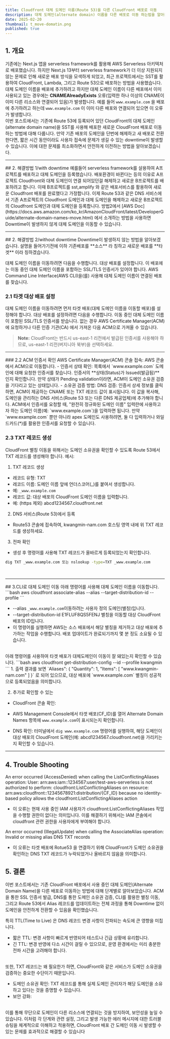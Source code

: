 ```yaml
---
title: Cloudfront 대체 도메인 이름(Route 53)을 다른 Cloudfront 배포로 이동
description: 대체 도메인(alternate domain) 이름을 다른 배포로 이동 하는법을 알아봅니다.
date: 2025-02-20
thumbnail: t_move-domatin.png
published: true
---
```


## 1. 개요
기존에는 Next.js 앱을 serverless framework를 활용해 AWS Serverless 아키텍처로 배포했습니다. 하지만 Next.js 13부터 serverless framework가 더 이상 지원되지 않는 문제로 인해 새로운 배포 방식을 모색하게 되었고, 최근 프로젝트에서는 SST를 활용하여 CloudFront, Lambda, 그리고 Route 53으로 배포하는 방법을 사용했습니다.
대체 도메인 이름을 배포에 추가하려고 하지만 대체 도메인 이름이 다른 배포에서 이미 사용되고 있는 경우에는 **CNAMEAlreadyExists** 오류(입력한 하나 이상의 CNAME이 이미 다른 리소스와 연결되어 있음)가 발생합니다. 예를 들어 `www.example.com` 을 배포에 추가하려고 하는데 `www.example.com` 이 이미 다른 배포와 연결되어 있으면 이 오류가 발생합니다.
<Br/>
이번 포스트에서는 기존에 Route 53에 등록되어 있던 CloudFront의 대체 도메인(alternate domain name)을 SST를 사용해 배포한 새로운 CloudFront 배포로 이동하는 방법에 대해 다룹니다. 만약 기존 배포의 도메인을 단번에 해제하고 새 배포로 전환한다면, 짧은 시간 동안이라도 사용자 접속에 문제가 생길 수 있는 downtime이 발생할 수 있습니다. 이에 대한 문제를 최소화하면서 안전하게 이전하는 방법을 알아보겠습니다.
<Hr/>
## 2. 해결방법 1/with downtime
예를들어 serverless framework를 살용하여 A프로젝트를 배포하고 대체 도메인을 등록했습니다. 배포환경이 바뀐다는 등의 이유로 A프로젝트 Cloudfront와 대체 도메인이 연결 되어있던걸 해제하고 새로운 B프로젝트를 배포하려고 합니다.
이때 B프로젝트를 sst,amplify 와 같은 배포서비스를 활용하여 새로운 Cloudfront 배포를 완료했다고 가정합니다. 이제 Route 53과 같은 DNS 서비스에서 기존 A프로젝트의 Cloudfront 도메인과 대체 도메인을 해제하고 새로운 B프로젝트의 Cloudfront 도메인과 대체 도메인을 등록합니다.
방법2에서 [AWS Doc](https://docs.aws.amazon.com/ko_kr/AmazonCloudFront/latest/DeveloperGuide/alternate-domain-names-move.html) 에서 소개하는 방법을 사용하면 Downtime이 발생하지 않게 대체 도메인을 이동할 수 있습니다.
<Hr/>
## 2. 해결방법 2/without downtime
Downtime이 발생하지 않는 방법을 알아보겠습니다.
설명을 들어가기전에 이하 기존배포를 **소스** 라 칭하고 새로운 배포를 **타겟** 이라 칭하겠습니다.

대체 도메인 이름을 이동하려면 다음을 수행합니다.
대상 배포를 설정합니다. 이 배포에는 이동 중인 대체 도메인 이름을 포함하는 SSL/TLS 인증서가 있어야 합니다. 
AWS Command Line Interface(AWS CLI)을(를) 사용해 대체 도메인 이름이 연결된 배포를 찾습니다.

### 2.1 타겟 대상 배포 설정
대체 도메인 이름을 이동하려면 먼저 타겟 배포(대체 도메인 이름을 이동할 배포)를 설정해야 합니다.
대상 배포를 설정하려면 다음을 수행합니다.
이동 중인 대체 도메인 이름이 포함된 SSL/TLS 인증서를 받습니다. 없는 경우 AWS Certificate Manager(ACM)에 요청하거나 다른 인증 기관(CA) 에서 가져온 다음 ACM으로 가져올 수 있습니다. 
<Callout>
> **Note:** CloudFront는 반드시 us-east-1 리전에서 발급된 인증서를 사용해야 하므로, us-east-1 리전(버지니아 북부)을 선택하세요.
</Callout>
<Hr/>
### 2.2 ACM 인증서 확인
AWS Certificate Manager(ACM) 콘솔 접속:
AWS 콘솔에서 ACM으로 이동합니다.
- 인증서 상태 확인:
목록에서 `www.example.com` 도메인에 대해 요청한 인증서를 찾습니다.
인증서의 **상태(Status)가 Issued(발급됨)** 인지 확인합니다.
만약 상태가 Pending validation이라면, ACM이 도메인 소유권 검증을 기다리고 있는 상태입니다.
- 소유권 검증 방법:
DNS 검증: 인증서 상세 정보를 클릭하면, ACM이 제공하는 CNAME 또는 TXT 레코드 값이 표시됩니다.
이 값을 복사해, 도메인을 관리하는 DNS 서비스(Route 53 또는 다른 DNS 제공업체)에 추가해야 합니다.
ACM에서 인증서를 요청할 때, "완전히 정규화된 도메인 이름" 입력란에 사용하고자 하는 도메인 이름(예: `www.example.com`)을 입력하면 됩니다.
만약 `www.example.com` 뿐만 아니라 apex 도메인도 사용하려면, 둘 다 입력하거나 와일드카드(*)를 활용한 인증서를 요청할 수 있습니다.

<PostImage src="/aws-domain-img1.png" alt="ACM 인증서 확인" description="ACM 인증서 발급 화면" width={550} height={350}/>

### 2.3 TXT 레코드 생성
CloudFront 별칭 이동을 위해서는 도메인 소유권을 확인할 수 있도록 Route 53에서 TXT 레코드를 생성해야 합니다.
예시:
1. TXT 레코드 생성
- 레코드 유형: TXT
- 레코드 이름: 도메인 이름 앞에 언더스코어(_)를 붙여서 생성합니다.
- 예: `_www.example.com`
- 레코드 값: 대상 배포의 CloudFront 도메인 이름을 입력합니다.
- 예: (https 제외) abcd1234567.cloudfront.net 

2. DNS 서비스(Route 53)에서 등록
- Route53 콘솔에 접속하여, kwangmin-nam.com 호스팅 영역 내에 위 TXT 레코드를 생성하세요.

3. 전파 확인
- 생성 후 명령어를 사용해 TXT 레코드가 올바르게 등록되었는지 확인합니다.

```bash
dig TXT _www.example.com 또는 nslookup -type=TXT _www.example.com
```
<Br lineCount={2}/>
<PostImage src="/aws-domain-img2.png" alt="ACM 인증서 확인" description="TXT 레코드 생성 화면" width={550} height={350}/>

<Hr/>
## 3.CLI로 대체 도메인 이동
아래 명령어를 사용해 대체 도메인 이름을 이동합니다.
```bash
aws cloudfront associate-alias --alias <ROUTE53_DOMAIN> --target-distribution-id <CF_ID> --profile <PROFILE_NAME>
```

-  --alias `_www.example.com`이동하려는 사용자 정의 도메인(별칭)입니다.
-  --target-distribution-id E1FLUF8QS5FENJ 별칭을 이동할 대상 CloudFront 배포의 ID입니다.
-  이 명령어를 실행하면 AWS는 소스 배포에서 해당 별칭을 제거하고 대상 배포에 추가하는 작업을 수행합니다. 배포 업데이트가 완료되기까지 몇 분 정도 소요될 수 있습니다.
<Br lineCount={2}/>
아래 명령어를 사용하여 타겟 배포가 대체도메인이 이동이 잘 돼있는지 확인할 수 있습니다.
```bash
aws cloudfront get-distribution-config --id <CF_ID> --profile kwangmin
```
1. 출력 결과를 보면 `Aliases": { "Quantity": 1, "Items": [ "www.kwangmin-nam.com" ] }` 로 되어 있으므로, 대상 배포에 `www.example.com` 별칭이 성공적으로 등록되었음을 의미합니다.

2. 추가로 확인할 수 있는

- CloudFront 콘솔 확인:
- AWS Management Console에서 타겟 배포(CF_ID)를 열어 Alternate Domain Names 항목에 `www.example.com`이 표시되는지 확인합니다.

- DNS 확인:
터미널에서 `dig www.example.com` 명령어를 실행하여, 해당 도메인이 대상 배포의 CloudFront 도메인(예: abcd1234567.cloudfront.net)을 가리키는지 확인할 수 있습니다.
<Hr/>

## 4. Trouble Shooting

<ErrorText>An error occurred (AccessDenied) when calling the ListConflictingAliases operation: User: arn:aws:iam::1234567:user/test-aws-serverless is not authorized to perform: cloudfront:ListConflictingAliases on resource: arn:aws:cloudfront::12345678921:distribution/{CF_ID} because no identity-based policy allows the cloudfront:ListConflictingAliases action</ErrorText>

- 이 오류는 현재 사용 중인 IAM 사용자가 cloudfront:ListConflictingAliases 작업을 수행할 권한이 없다는 의미입니다. 이를 해결하기 위해서는 IAM 콘솔에서 cloudfront 관련 권한을 사용자에게 부여해야 합니다.

<ErrorText>An error occurred (IllegalUpdate) when calling the AssociateAlias operation: Invalid or missing alias DNS TXT records</ErrorText>

- 이 오류는 타겟 배포에 Rotue53 을 연결하기 위해 CloudFront가 도메인 소유권을 확인하는 DNS TXT 레코드가 누락되었거나 올바르지 않음을 의미합니다.


## 5. 결론

이번 포스트에서는 기존 CloudFront 배포에서 사용 중인 대체 도메인(Alternate Domain Name)을 다른 배포로 이동하는 방법에 대해 단계별로 알아보았습니다.
ACM을 통한 SSL 인증서 발급, DNS를 통한 도메인 소유권 검증, CLI를 활용한 별칭 이동, 그리고 Route 53에서 Alias 레코드를 업데이트하는 전체 과정을 통해 Downtime 없이 도메인을 안전하게 전환할 수 있음을 확인했습니다.

특히 TTL(Time to Live) 은 DNS 레코드 변경 사항이 전파되는 속도에 큰 영향을 미칩니다.
- 짧은 TTL: 변경 사항이 빠르게 반영되어 테스트나 긴급 상황에 유리합니다.
- 긴 TTL: 변경 반영에 다소 시간이 걸릴 수 있으므로, 운영 환경에서는 미리 충분한 전파 시간을 고려해야 합니다.
<Br/>
또한, TXT 레코드는 왜 필요한가 하면, CloudFront와 같은 서비스가 도메인 소유권을 검증하는 중요한 수단이기 때문입니다.

- 도메인 소유권 확인:
TXT 레코드를 통해 실제 도메인 관리자가 해당 도메인을 소유하고 있다는 것을 증명할 수 있습니다.
- 보안 강화:
<Br/>
이를 통해 무단으로 도메인이 다른 리소스에 연결되는 것을 방지하여, 보안성을 높일 수 있습니다.
이처럼 각 단계와 관련 설정, 그리고 발생 가능한 에러 메시지에 대한 트러블슈팅을 체계적으로 이해하고 적용하면, CloudFront 배포 간 도메인 이동 시 발생할 수 있는 문제를 효과적으로 해결할 수 있습니다































